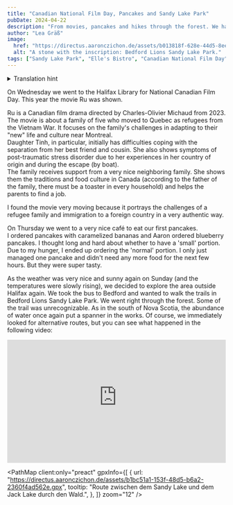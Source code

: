 ```yaml
---
title: "Canadian National Film Day, Pancakes and Sandy Lake Park"
pubDate: 2024-04-22
description: "From movies, pancakes and hikes through the forest. We have experienced a lot again!"
author: "Lea Gräß"
image:
  href: "https://directus.aaronczichon.de/assets/b013818f-628e-44d5-8ee5-8c0932f57b77.jpeg?quality=70&width=1600"
  alt: "A stone with the inscription: Bedford Lions Sandy Lake Park."
tags: ["Sandy Lake Park", "Elle's Bistro", "Canadian National Film Day", "Ru"]
---
```



<details>
  <summary>Translation hint</summary>
  We implemented the English version of this blog for you in June. We will publish
  all new blog entries also in English. Every entry before Jun 24th 2024 is automatically
  translated through DeepL. So please apologize if the translation is not perfect.
  If you want to read the original German entry, please switch to the German version
  of our blog.
</details>

<DirectusImage assetId="51862315-1347-4941-883f-70ae409806d0.jpg" />

On Wednesday we went to the Halifax Library for National Canadian Film Day. This year the movie Ru was shown.

Ru is a Canadian film drama directed by Charles-Olivier Michaud from 2023. The movie is about a family of five who moved to Quebec as refugees from the Vietnam War. It focuses on the family's challenges in adapting to their "new" life and culture near Montreal.  
Daughter Tinh, in particular, initially has difficulties coping with the separation from her best friend and cousin. She also shows symptoms of post-traumatic stress disorder due to her experiences in her country of origin and during the escape (by boat).  
The family receives support from a very nice neighboring family. She shows them the traditions and food culture in Canada (according to the father of the family, there must be a toaster in every household) and helps the parents to find a job.

I found the movie very moving because it portrays the challenges of a refugee family and immigration to a foreign country in a very authentic way.

<DirectusImage assetId="a941ca65-7592-4561-8010-767bb9398a24.jpg" />

On Thursday we went to a very nice café to eat our first pancakes.  
I ordered pancakes with caramelized bananas and Aaron ordered blueberry pancakes. I thought long and hard about whether to have a 'small' portion. Due to my hunger, I ended up ordering the 'normal' portion. I only just managed one pancake and didn't need any more food for the next few hours. But they were super tasty.

<DirectusImage assetId="7f4502a0-58a0-43bb-a570-c524b13cf9af.jpg" />

As the weather was very nice and sunny again on Sunday (and the temperatures were slowly rising), we decided to explore the area outside Halifax again. We took the bus to Bedford and wanted to walk the trails in Bedford Lions Sandy Lake Park. We went right through the forest. Some of the trail was unrecognizable. As in the south of Nova Scotia, the abundance of water once again put a spanner in the works. Of course, we immediately looked for alternative routes, but you can see what happened in the following video:

<div style="position: relative; padding-top: 56.25%;">
  <iframe
    src="https://customer-rnx58v5rm01lsk0m.cloudflarestream.com/8da330e9cf857eeda0e8b6a51c2a6900/iframe?poster=https%3A%2F%2Fcustomer-rnx58v5rm01lsk0m.cloudflarestream.com%2F8da330e9cf857eeda0e8b6a51c2a6900%2Fthumbnails%2Fthumbnail.jpg%3Ftime%3D%26height%3D600"
    loading="lazy"
    style="border: none; position: absolute; top: 0; left: 0; height: 100%; width: 100%;"
    allow="accelerometer; gyroscope; autoplay; encrypted-media; picture-in-picture;"
    allowfullscreen="true"
  ></iframe>
</div>

<PathMap
  client:only="preact"
  gpxInfo={[
    {
      url: "https://directus.aaronczichon.de/assets/b1bc51a1-153f-48d5-b6a2-2360f4ad562e.gpx",
      tooltip:
        "Route zwischen dem Sandy Lake und dem Jack Lake durch den Wald.",
    },
  ]}
  zoom="12"
/>
<br />
